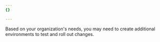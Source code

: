 ```yaml
---
{}

---
```


Based on your organization's needs, you may need to create additional environments to test and roll out changes.
